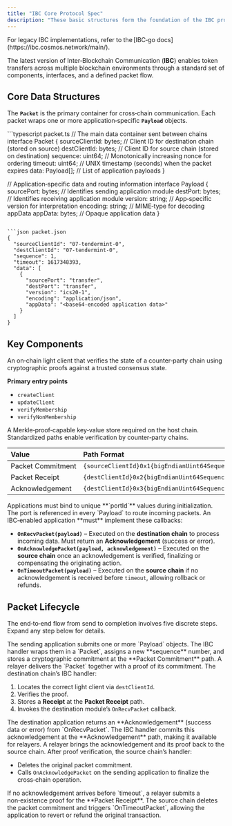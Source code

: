 ```yaml
---
title: "IBC Core Protocol Spec"
description: "These basic structures form the foundation of the IBC protocol"
---
```

<Footnote>
For legacy IBC implementations, refer to the [IBC‑go docs](https://ibc.cosmos.network/main/).
</Footnote>



The latest version of Inter‑Blockchain Communication (**IBC**) enables token transfers across multiple blockchain environments through a standard set of components, interfaces, and a defined packet flow.


## Core Data Structures

The **`Packet`** is the primary container for cross‑chain communication. Each packet wraps one or more application‑specific **`Payload`** objects.

<CodeGroup>
```typescript packet.ts
// The main data container sent between chains
interface Packet {
  sourceClientId: bytes; // Client ID for destination chain (stored on source)
  destClientId: bytes;   // Client ID for source chain (stored on destination)
  sequence: uint64;      // Monotonically increasing nonce for ordering
  timeout: uint64;       // UNIX timestamp (seconds) when the packet expires
  data: Payload[];       // List of application payloads
}

// Application‑specific data and routing information
interface Payload {
sourcePort: bytes; // Identifies sending application module
destPort: bytes;   // Identifies receiving application module
version: string;   // App‑specific version for interpretation
encoding: string;  // MIME‑type for decoding appData
appData: bytes;    // Opaque application data
}
```

```json packet.json
{
  "sourceClientId": "07‑tendermint‑0",
  "destClientId": "07‑tendermint‑0",
  "sequence": 1,
  "timeout": 1617348393,
  "data": [
    {
      "sourcePort": "transfer",
      "destPort": "transfer",
      "version": "ics20‑1",
      "encoding": "application/json",
      "appData": "<base64‑encoded application data>"
    }
  ]
}
```

</CodeGroup>


## Key Components

<Accordion title="Client (ICS‑02) – Light Client">
An on‑chain light client that verifies the state of a counter‑party chain using cryptographic proofs against a trusted consensus state.

**Primary entry points**

* `createClient`
* `updateClient`
* `verifyMembership`
* `verifyNonMembership`

</Accordion>

<Accordion title="Provable Store (ICS‑24)">
A Merkle‑proof‑capable key‑value store required on the host chain. Standardized paths enable verification by counter‑party chains.

| Value             | Path Format                                    |
| :---------------- | :--------------------------------------------- |
| Packet Commitment | `{sourceClientId}0x1{bigEndianUint64Sequence}` |
| Packet Receipt    | `{destClientId}0x2{bigEndianUint64Sequence}`   |
| Acknowledgement   | `{destClientId}0x3{bigEndianUint64Sequence}`   |

</Accordion>

<Accordion title="Port Allocation (ICS‑05)">
Applications must bind to unique **`portId`** values during initialization. The port is referenced in every `Payload` to route incoming packets.
</Accordion>

<Accordion title="Application Callbacks (ICS‑26)">
An IBC‑enabled application **must** implement these callbacks:

* **`OnRecvPacket(payload)`** – Executed on the **destination chain** to process incoming data. Must return an **Acknowledgement** (success or error).
* **`OnAcknowledgePacket(payload, acknowledgement)`** – Executed on the **source chain** once an acknowledgement is verified, finalizing or compensating the originating action.
* **`OnTimeoutPacket(payload)`** – Executed on the **source chain** if no acknowledgement is received before `timeout`, allowing rollback or refunds.

</Accordion>


## Packet Lifecycle

The end‑to‑end flow from send to completion involves five discrete steps. Expand any step below for details.

<Accordion title="1. SendPacket (Source Chain)">
The sending application submits one or more `Payload` objects. The IBC handler wraps them in a `Packet`, assigns a new **sequence** number, and stores a cryptographic commitment at the **Packet Commitment** path.
</Accordion>

<Accordion title="2. RecvPacket (Destination Chain)">
A relayer delivers the `Packet` together with a proof of its commitment. The destination chain’s IBC handler:

1. Locates the correct light client via `destClientId`.
2. Verifies the proof.
3. Stores a **Receipt** at the **Packet Receipt** path.
4. Invokes the destination module’s `OnRecvPacket` callback.

</Accordion>

<Accordion title="3. WriteAcknowledgement (Destination Chain)">
The destination application returns an **Acknowledgement** (success data or error) from `OnRecvPacket`. The IBC handler commits this acknowledgement at the **Acknowledgement** path, making it available for relayers.
</Accordion>

<Accordion title="4. AcknowledgePacket (Source Chain)">
A relayer brings the acknowledgement and its proof back to the source chain. After proof verification, the source chain’s handler:

* Deletes the original packet commitment.
* Calls `OnAcknowledgePacket` on the sending application to finalize the cross‑chain operation.

</Accordion>

<Accordion title="5. TimeoutPacket (Source Chain)">
If no acknowledgement arrives before `timeout`, a relayer submits a non‑existence proof for the **Packet Receipt**. The source chain deletes the packet commitment and triggers `OnTimeoutPacket`, allowing the application to revert or refund the original transaction.
</Accordion>

